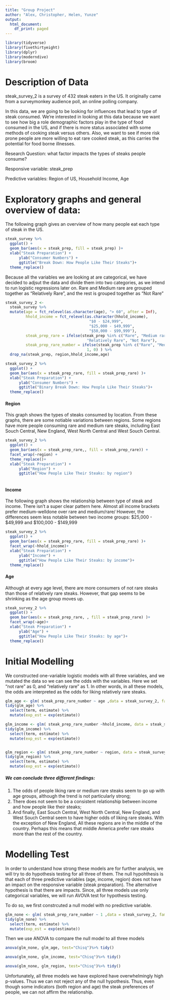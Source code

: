 ```yaml
---
title: "Group Project"
author: "Alex, Christopher, Helen, Yunze"
output:
  html_document:
    df_print: paged
---
```




```r
library(tidyverse)
library(fivethirtyeight)
library(dplyr)
library(moderndive)
library(broom)
```

# Description of Data

steak_survey_2 is a survey of 432 steak eaters in the US. It originally came from a surveymonkey audience poll, an online polling company. 

In this data, we are going to be looking for influences that lead to type of steak consumed. We're interested in looking at this data because we want to see how big a role demographic factors play in the type of food consumed in the US, and if there is more status associated with some methods of cooking steak versus others. Also, we want to see if more risk prone people are more willing to eat rare cooked steak, as this carries the potential for food borne illnesses. 

Research Question: what factor impacts the types of steaks people consume?

Responsive variable: steak_prep

Predictive variables: Region of US, Household Income, Age

# Exploratory graphs and general overview of data:

The following graph gives an overview of how many people eat each type of steak in the US. 

```r
steak_survey %>% 
  ggplot() + 
  geom_bar(aes(x = steak_prep, fill = steak_prep) )+
  xlab("Steak Preparation") +
      ylab("Consumer Numbers") +
      ggtitle("Break Down: How People Like Their Steaks")+
  theme_replace()

```


Because all the variables we are looking at are categorical, we have decided to adjsut the data and divide them into two categories, as we intend to run logistic regressions later on. Rare and Medium rare are grouped together as "Relatively Rare", and the rest is grouped together as "Not Rare"

```r

steak_survey_2 <-
  steak_survey %>% 
  mutate(age = fct_relevel(as.character(age), "> 60", after = Inf),
         hhold_income = fct_relevel(as.character(hhold_income),
                                     "$0 - $24,999",
                                     "$25,000 - $49,999",
                                     "$50,000 - $99,999"),
         steak_prep_rare = ifelse(steak_prep %in% c("Rare", "Medium rare"),
                                    "Relatively Rare", "Not Rare"),
         steak_prep_rare_number = ifelse(steak_prep %in% c("Rare", "Medium rare"),
                                    1, 0) ) %>% 
  drop_na(steak_prep, region,hhold_income,age)

steak_survey_2 %>% 
  ggplot() + 
  geom_bar(aes(x = steak_prep_rare, fill = steak_prep_rare) )+
  xlab("Steak Preparation") +
      ylab("Consumer Numbers") +
      ggtitle("Binary Break Down: How People Like Their Steaks")+
  theme_replace()


```

#### Region
This graph shows the types of steaks consumed by location. From these graphs, there are some notiable variations between regions. Some regions have more people consuming rare and medium rare steaks, including East Souch Central, New England, West North Central and West Souch Central.

```r
steak_survey_2 %>% 
  ggplot() + 
  geom_bar(aes(x = steak_prep_rare,, fill = steak_prep_rare)) +
  facet_wrap(~region) +
  theme_replace()+
  xlab("Steak Preparation") +
      ylab("Region") +
      ggtitle("How People Like Their Steaks: by region")
 
```

#### Income
The following graph shows the relationship between type of steak and income. There isn't a super clear pattern here. Almost all income brackets prefer medium-welldone over rare and medium/rare/ However, the differences seem less notable between two income groups: $25,000 - $49,999 and $100,000 - $149,999

```r
steak_survey_2 %>% 
  ggplot() + 
  geom_bar(aes(x = steak_prep_rare, fill = steak_prep_rare) )+
  facet_wrap(~hhold_income)+
  xlab("Steak Preparation") +
      ylab("Income") +
      ggtitle("How People Like Their Steaks: by income")+
  theme_replace()
```

#### Age
Although at every age level, there are more consumers of not rare steaks than those of relatively rare steaks. However, that gap seems to be shrinking as the age group moves up.

```r
steak_survey_2 %>% 
  ggplot() + 
  geom_bar(aes(x = steak_prep_rare, , fill = steak_prep_rare) )+
  facet_wrap(~age)+
  xlab("Steak Preparation") +
      ylab("Age") +
      ggtitle("How People Like Their Steaks: by age")+
  theme_replace()
```

# Initial Modelling 

We constructed one-variable logistic models with all three variables, and we mutated the data so we can see the odds with the variables. Here we set "not rare" as 0, and "relatively rare" as 1. In other words, in all these models, the odds are interpreted as the odds for liking relatively rare steaks. 

```r
glm_age <- glm( steak_prep_rare_number ~ age ,data = steak_survey_2, family = binomial(link = "logit")) 
tidy(glm_age) %>% 
  select(term, estimate) %>% 
  mutate(exp_est = exp(estimate))

glm_income <- glm( steak_prep_rare_number ~hhold_income, data = steak_survey_2, family = binomial(link = "logit"))
tidy(glm_income) %>% 
  select(term, estimate) %>% 
  mutate(exp_est = exp(estimate))


glm_region <- glm( steak_prep_rare_number ~ region, data = steak_survey_2, family = binomial(link = "logit"))
tidy(glm_region) %>% 
  select(term, estimate) %>% 
  mutate(exp_est = exp(estimate))

```

##### We can conclude three different findings: 
(@) The odds of people liking rare or medium rare steaks seem to go up with age groups, although the trend is not particularly strong; 
(@) There does not seem to be a consistent relationship between income and how people like their steaks;
(@) And finally, East Souch Central, West North Central, New England, and West Souch Central seem to have higher odds of liking rare steaks. With the exception of New England, All these regions are in the middle of the country. Perhaps this means that middle America prefer rare steaks more than the rest of the country. 

# Modelling Test 
In order to understand how strong these models are for further analysis, we will try to do hypothesis testing for all three of them. The null hypohthesis is that each of three predictive variables (age, income, region) does not have an impact on the responsive variable (steak preparation). The alternative hypothesis is that there are impacts. Since, all three models use only categorical variables, we will run AVOVA test for hypothesis testing. 

To do so, we first constrcuted a null model with no predictive variable. 

```r
glm_none <- glm( steak_prep_rare_number ~ 1 ,data = steak_survey_2, family = binomial(link = "logit")) 
tidy(glm_none) %>% 
  select(term, estimate) %>% 
  mutate(exp_est = exp(estimate))
```

Then we use ANOVA to compare the null model to all three models 

```r
anova(glm_none, glm_age, test="Chisq")%>% tidy()

anova(glm_none, glm_income, test="Chisq")%>% tidy()

anova(glm_none, glm_region, test="Chisq")%>% tidy()


```

Unfortunately, all three models we have explored have overwhelmingly high p-values. Thus we can not reject any of the null hypothesis. Thus, even though some indicators (both region and age) the steak preferences of people, we can not affirm the relationship. 




